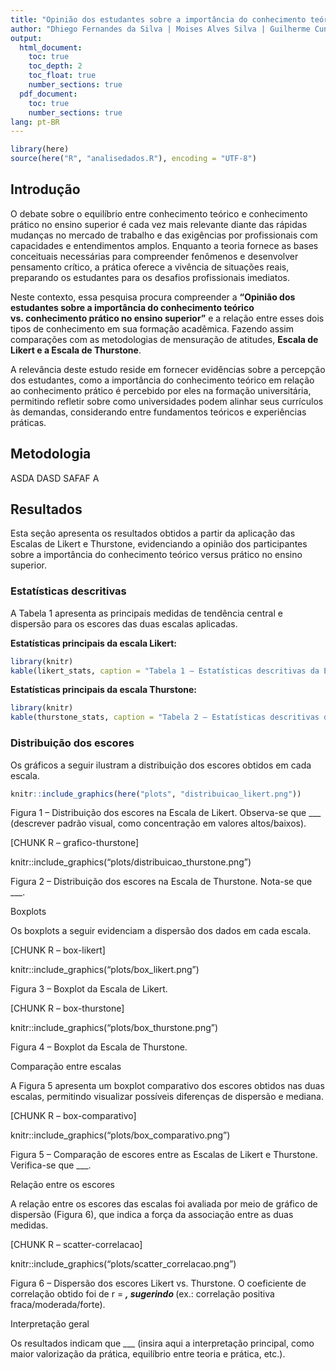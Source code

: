 ```yaml
---
title: "Opinião dos estudantes sobre a importância do conhecimento teórico vs conhecimento prático no ensino superior"
author: "Dhiego Fernandes da Silva | Moises Alves Silva | Guilherme Cunha Alves"
output:
  html_document:
    toc: true
    toc_depth: 2
    toc_float: true
    number_sections: true
  pdf_document:
    toc: true
    number_sections: true
lang: pt-BR
---
```


```r
library(here)
source(here("R", "analisedados.R"), encoding = "UTF-8")
```
## Introdução

  O debate sobre o equilíbrio entre conhecimento teórico e conhecimento prático no ensino superior é cada vez mais relevante diante das rápidas mudanças no mercado de trabalho e das exigências por profissionais com capacidades e entendimentos amplos. Enquanto a teoria fornece as bases conceituais necessárias para compreender fenômenos e desenvolver pensamento crítico, a prática oferece a vivência de situações reais, preparando os estudantes para os desafios profissionais imediatos.

  Neste contexto, essa pesquisa procura compreender a **“Opinião dos estudantes sobre a importância do conhecimento teórico vs. conhecimento prático no ensino superior”** e a relação entre esses dois tipos de conhecimento em sua formação acadêmica. Fazendo assim comparações com as metodologias de mensuração de atitudes, **Escala de Likert e a Escala de Thurstone**.

  A relevância deste estudo reside em fornecer evidências sobre a percepção dos estudantes, como a importância do conhecimento teórico em relação ao conhecimento prático é percebido por eles na formação universitária, permitindo refletir sobre como universidades podem alinhar seus currículos às demandas, considerando entre fundamentos teóricos e experiências práticas.

## Metodologia

ASDA DASD SAFAF A

## Resultados

Esta seção apresenta os resultados obtidos a partir da aplicação das Escalas de Likert e Thurstone, evidenciando a opinião dos participantes sobre a importância do conhecimento teórico versus prático no ensino superior.

### **Estatísticas descritivas**

A Tabela 1 apresenta as principais medidas de tendência central e dispersão para os escores das duas escalas aplicadas.

**Estatísticas principais da escala Likert:**
```r
library(knitr)
kable(likert_stats, caption = "Tabela 1 – Estatísticas descritivas da Escala de Likert")
```

**Estatísticas principais da escala Thurstone:**
```r
library(knitr)
kable(thurstone_stats, caption = "Tabela 2 – Estatísticas descritivas da Escala de Thurstone")
```

### **Distribuição dos escores**

Os gráficos a seguir ilustram a distribuição dos escores obtidos em cada escala.

```r
knitr::include_graphics(here("plots", "distribuicao_likert.png"))
```
Figura 1 – Distribuição dos escores na Escala de Likert.
Observa-se que ___ (descrever padrão visual, como concentração em valores altos/baixos).

[CHUNK R – grafico-thurstone]

knitr::include_graphics("plots/distribuicao_thurstone.png")

Figura 2 – Distribuição dos escores na Escala de Thurstone.
Nota-se que ___.

Boxplots

Os boxplots a seguir evidenciam a dispersão dos dados em cada escala.

[CHUNK R – box-likert]

knitr::include_graphics("plots/box_likert.png")

Figura 3 – Boxplot da Escala de Likert.

[CHUNK R – box-thurstone]

knitr::include_graphics("plots/box_thurstone.png")

Figura 4 – Boxplot da Escala de Thurstone.

Comparação entre escalas

A Figura 5 apresenta um boxplot comparativo dos escores obtidos nas duas escalas, permitindo visualizar possíveis diferenças de dispersão e mediana.

[CHUNK R – box-comparativo]

knitr::include_graphics("plots/box_comparativo.png")

Figura 5 – Comparação de escores entre as Escalas de Likert e Thurstone.
Verifica-se que ___.

Relação entre os escores

A relação entre os escores das escalas foi avaliada por meio de gráfico de dispersão (Figura 6), que indica a força da associação entre as duas medidas.

[CHUNK R – scatter-correlacao]

knitr::include_graphics("plots/scatter_correlacao.png")

Figura 6 – Dispersão dos escores Likert vs. Thurstone.
O coeficiente de correlação obtido foi de r = ___, sugerindo ___ (ex.: correlação positiva fraca/moderada/forte).

Interpretação geral

Os resultados indicam que ___ (insira aqui a interpretação principal, como maior valorização da prática, equilíbrio entre teoria e prática, etc.).